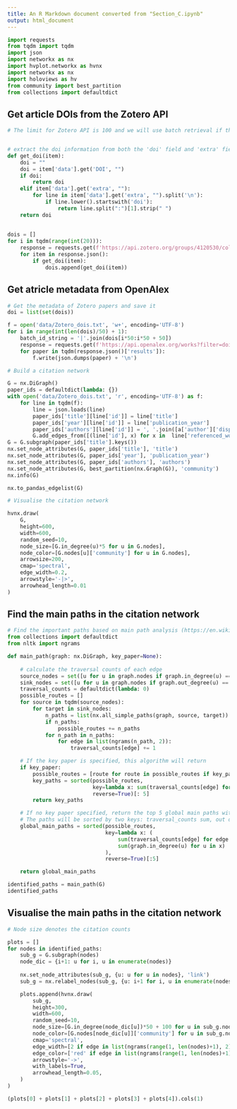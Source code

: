 ```yaml
---
title: An R Markdown document converted from "Section_C.ipynb"
output: html_document
---
```


```python
import requests
from tqdm import tqdm
import json
import networkx as nx
import hvplot.networkx as hvnx
import networkx as nx
import holoviews as hv
from community import best_partition
from collections import defaultdict
```

## Get article DOIs from the Zotero API

```python
# The limit for Zotero API is 100 and we will use batch retrieval if the number exceeds 100


# extract the doi information from both the 'doi' field and 'extra' field
def get_doi(item):
    doi = ""
    doi = item['data'].get('DOI', "")
    if doi:
        return doi
    elif item['data'].get('extra', ""):
        for line in item['data'].get('extra', "").split('\n'):
            if line.lower().startswith('doi'):
                return line.split(":")[1].strip(" ")
    return doi
    
    
dois = []
for i in tqdm(range(int(20))):
    response = requests.get(f'https://api.zotero.org/groups/4120530/collections/YP9YI9B7/items?limit=100&start={i*100}')
    for item in response.json():
        if get_doi(item):
            dois.append(get_doi(item))
```

## Get atricle metadata from OpenAlex

```python
# Get the metadata of Zotero papers and save it
doi = list(set(dois))

f = open('data/Zotero_dois.txt', 'w+', encoding='UTF-8')
for i in range(int(len(dois)/50) + 1):
    batch_id_string = '|'.join(dois[i*50:i*50 + 50])
    response = requests.get(f'https://api.openalex.org/works?filter=doi:{batch_id_string}&per_page=200')
    for paper in tqdm(response.json()['results']):
        f.write(json.dumps(paper) + '\n')
```

```python
# Build a citation network

G = nx.DiGraph()
paper_ids = defaultdict(lambda: {})
with open('data/Zotero_dois.txt', 'r', encoding='UTF-8') as f:
    for line in tqdm(f):
        line = json.loads(line)
        paper_ids['title'][line['id']] = line['title']
        paper_ids['year'][line['id']] = line['publication_year']
        paper_ids['authors'][line['id']] = ', '.join([a['author']['display_name'] for a in line['authorships'][:3]]) + (', et al.' if len(line['authorships']) > 3 else '')
        G.add_edges_from([(line['id'], x) for x in  line['referenced_works']])
G = G.subgraph(paper_ids['title'].keys())
nx.set_node_attributes(G, paper_ids['title'], 'title')
nx.set_node_attributes(G, paper_ids['year'], 'publication_year')
nx.set_node_attributes(G, paper_ids['authors'], 'authors')
nx.set_node_attributes(G, best_partition(nx.Graph(G)), 'community')
nx.info(G)
```

```python
nx.to_pandas_edgelist(G)
```

```python
# Visualise the citation network

hvnx.draw(
    G, 
    height=600, 
    width=600, 
    random_seed=10, 
    node_size=[G.in_degree(u)*5 for u in G.nodes], 
    node_color=[G.nodes[u]['community'] for u in G.nodes], 
    arrowsize=200, 
    cmap='spectral', 
    edge_width=0.2, 
    arrowstyle='-|>', 
    arrowhead_length=0.01
)
```

## Find the main paths in the citation network

```python
# Find the important paths based on main path analysis (https://en.wikipedia.org/wiki/Main_path_analysis)
from collections import defaultdict
from nltk import ngrams

def main_path(graph: nx.DiGraph, key_paper=None):
    
    # calculate the traversal counts of each edge
    source_nodes = set([u for u in graph.nodes if graph.in_degree(u) == 0])
    sink_nodes = set([u for u in graph.nodes if graph.out_degree(u) == 0])
    traversal_counts = defaultdict(lambda: 0)
    possible_routes = []
    for source in tqdm(source_nodes):
        for target in sink_nodes:
            n_paths = list(nx.all_simple_paths(graph, source, target))
            if n_paths:
                possible_routes += n_paths
            for n_path in n_paths:
                for edge in list(ngrams(n_path, 2)):
                    traversal_counts[edge] += 1

    # If the key paper is specified, this algorithm will return
    if key_paper:
        possible_routes = [route for route in possible_routes if key_paper in route]
        key_paths = sorted(possible_routes,
                           key=lambda x: sum(traversal_counts[edge] for edge in list(ngrams(x, 2))),
                           reverse=True)[: 5]
        return key_paths

    # If no key paper specified, return the top 5 global main paths with the largest traversal counts
    # The paths will be sorted by two keys: traversal_counts sum, out degree sum
    global_main_paths = sorted(possible_routes,
                               key=lambda x: (
                                   sum(traversal_counts[edge] for edge in list(ngrams(x, 2))),
                                   sum(graph.in_degree(u) for u in x)
                               ),
                               reverse=True)[:5]

    return global_main_paths

identified_paths = main_path(G)
identified_paths
```

## Visualise the main paths in the citation network

```python
# Node size denotes the citation counts

plots = []
for nodes in identified_paths:
    sub_g = G.subgraph(nodes)
    node_dic = {i+1: u for i, u in enumerate(nodes)}
    
    nx.set_node_attributes(sub_g, {u: u for u in nodes}, 'link')
    sub_g = nx.relabel_nodes(sub_g, {u: i+1 for i, u in enumerate(nodes)})

    plots.append(hvnx.draw(
        sub_g, 
        height=300, 
        width=600, 
        random_seed=10, 
        node_size=[G.in_degree(node_dic[u])*50 + 100 for u in sub_g.nodes], 
        node_color=[G.nodes[node_dic[u]]['community'] for u in sub_g.nodes], 
        cmap='spectral', 
        edge_width=[2 if edge in list(ngrams(range(1, len(nodes)+1), 2)) else 0.5 for edge in sub_g.edges], 
        edge_color=['red' if edge in list(ngrams(range(1, len(nodes)+1), 2)) else 'black' for edge in sub_g.edges], 
        arrowstyle='->', 
        with_labels=True,
        arrowhead_length=0.05,
    ) 
)

(plots[0] + plots[1] + plots[2] + plots[3] + plots[4]).cols(1)
```

